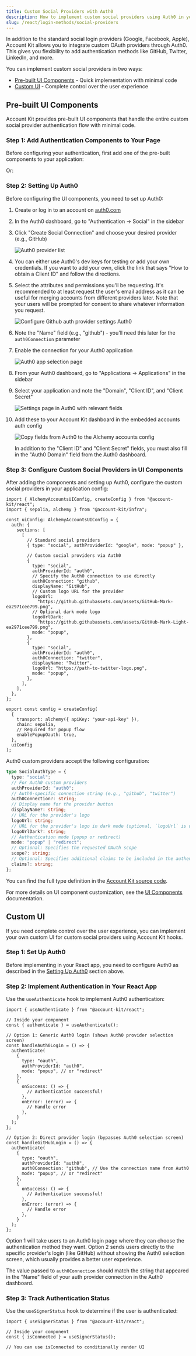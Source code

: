 ```yaml
---
title: Custom Social Providers with Auth0
description: How to implement custom social providers using Auth0 in your React app
slug: /react/login-methods/social-providers
---
```




In addition to the standard social login providers (Google, Facebook, Apple), Account Kit allows you to integrate custom OAuth providers through Auth0. This gives you flexibility to add authentication methods like GitHub, Twitter, LinkedIn, and more.

You can implement custom social providers in two ways:

- [Pre-built UI Components](#pre-built-ui-components) - Quick implementation with minimal code
- [Custom UI](#custom-ui) - Complete control over the user experience

## Pre-built UI Components

Account Kit provides pre-built UI components that handle the entire custom social provider authentication flow with minimal code.

### Step 1: Add Authentication Components to Your Page

Before configuring your authentication, first add one of the pre-built components to your application:

<Markdown src="../shared/modal-auth-example.mdx" />

Or:

<Markdown src="../shared/embedded-auth-example.mdx" />

### Step 2: Setting Up Auth0

Before configuring the UI components, you need to set up Auth0:

1. Create or log in to an account on [auth0.com](https://auth0.com)
2. In the Auth0 dashboard, go to "Authentication → Social" in the sidebar
3. Click "Create Social Connection" and choose your desired provider (e.g., GitHub)

   <img src="/images/wallets/auth0-provider.png" alt="Auth0 provider list" />

4. You can either use Auth0's dev keys for testing or add your own credentials. If you want to add your own, click the link that says "How to obtain a Client ID" and follow the directions.

5. Select the attributes and permissions you'll be requesting. It's recommended to at least request the user's email address as it can be useful for merging accounts from different providers later. Note that your users will be prompted for consent to share whatever information you request.

   <img
     src="/images/wallets/auth0-config.png"
     alt="Configure Github auth provider settings Auth0"
   />

6. Note the "Name" field (e.g., "github") - you'll need this later for the `auth0Connection` parameter
7. Enable the connection for your Auth0 application

   <img src="/images/wallets/auth0-app.png" alt="Auth0 app selection page" />

8. From your Auth0 dashboard, go to "Applications → Applications" in the sidebar
9. Select your application and note the "Domain", "Client ID", and "Client Secret"

   <img
     src="/images/wallets/auth0-app-settings.png"
     alt="Settings page in Auth0 with relevant fields"
   />

10. Add these to your Account Kit dashboard in the embedded accounts auth config

    <img
      src="/images/wallets/alchemy-auth0-config.png"
      alt="Copy fields from Auth0 to the Alchemy accounts config"
    />

    In addition to the "Client ID" and "Client Secret" fields, you must also fill in the "Auth0 Domain" field from the Auth0 dashboard.

### Step 3: Configure Custom Social Providers in UI Components

After adding the components and setting up Auth0, configure the custom social providers in your application config:

```tsx twoslash
import { AlchemyAccountsUIConfig, createConfig } from "@account-kit/react";
import { sepolia, alchemy } from "@account-kit/infra";

const uiConfig: AlchemyAccountsUIConfig = {
  auth: {
    sections: [
      [
        // Standard social providers
        { type: "social", authProviderId: "google", mode: "popup" },

        // Custom social providers via Auth0
        {
          type: "social",
          authProviderId: "auth0",
          // Specify the Auth0 connection to use directly
          auth0Connection: "github",
          displayName: "GitHub",
          // Custom logo URL for the provider
          logoUrl:
            "https://github.githubassets.com/assets/GitHub-Mark-ea2971cee799.png",
          // Optional dark mode logo
          logoUrlDark:
            "https://github.githubassets.com/assets/GitHub-Mark-Light-ea2971cee799.png",
          mode: "popup",
        },
        {
          type: "social",
          authProviderId: "auth0",
          auth0Connection: "twitter",
          displayName: "Twitter",
          logoUrl: "https://path-to-twitter-logo.png",
          mode: "popup",
        },
      ],
    ],
  },
};

export const config = createConfig(
  {
    transport: alchemy({ apiKey: "your-api-key" }),
    chain: sepolia,
    // Required for popup flow
    enablePopupOauth: true,
  },
  uiConfig
);
```

Auth0 custom providers accept the following configuration:

```ts twoslash
type SocialAuthType = {
  type: "social";
  // For Auth0 custom providers
  authProviderId: "auth0";
  // Auth0-specific connection string (e.g., "github", "twitter")
  auth0Connection?: string;
  // Display name for the provider button
  displayName?: string;
  // URL for the provider's logo
  logoUrl: string;
  // URL for the provider's logo in dark mode (optional, `logoUrl` is used for both light & dark mode if not provided)
  logoUrlDark?: string;
  // Authentication mode (popup or redirect)
  mode: "popup" | "redirect";
  // Optional: Specifies the requested OAuth scope
  scope?: string;
  // Optional: Specifies additional claims to be included in the authentication token
  claims?: string;
};
```

You can find the full type definition in the [Account Kit source code](https://github.com/alchemyplatform/aa-sdk/blob/main/account-kit/react/src/components/auth/types.ts).

For more details on UI component customization, see the [UI Components](/wallets/react/ui-components) documentation.

## Custom UI

If you need complete control over the user experience, you can implement your own custom UI for custom social providers using Account Kit hooks.

### Step 1: Set Up Auth0

Before implementing in your React app, you need to configure Auth0 as described in the [Setting Up Auth0](#setting-up-auth0) section above.

### Step 2: Implement Authentication in Your React App

Use the `useAuthenticate` hook to implement Auth0 authentication:

```tsx twoslash
import { useAuthenticate } from "@account-kit/react";

// Inside your component
const { authenticate } = useAuthenticate();

// Option 1: Generic Auth0 login (shows Auth0 provider selection screen)
const handleAuth0Login = () => {
  authenticate(
    {
      type: "oauth",
      authProviderId: "auth0",
      mode: "popup", // or "redirect"
    },
    {
      onSuccess: () => {
        // Authentication successful!
      },
      onError: (error) => {
        // Handle error
      },
    }
  );
};

// Option 2: Direct provider login (bypasses Auth0 selection screen)
const handleGitHubLogin = () => {
  authenticate(
    {
      type: "oauth",
      authProviderId: "auth0",
      auth0Connection: "github", // Use the connection name from Auth0
      mode: "popup", // or "redirect"
    },
    {
      onSuccess: () => {
        // Authentication successful!
      },
      onError: (error) => {
        // Handle error
      },
    }
  );
};
```

Option 1 will take users to an Auth0 login page where they can choose the authentication method they want. Option 2 sends users directly to the specific provider's login (like GitHub) without showing the Auth0 selection screen, which usually provides a better user experience.

The value passed to `auth0Connection` should match the string that appeared in the "Name" field of your auth provider connection in the Auth0 dashboard.

### Step 3: Track Authentication Status

Use the `useSignerStatus` hook to determine if the user is authenticated:

```tsx twoslash
import { useSignerStatus } from "@account-kit/react";

// Inside your component
const { isConnected } = useSignerStatus();

// You can use isConnected to conditionally render UI
```
